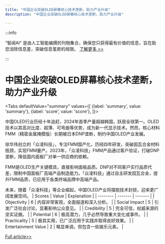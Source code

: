 ```yaml
---
title: "中国企业突破OLED屏幕核心技术垄断，助力产业升级"
description: "中国企业突破OLED屏幕核心技术垄断，助力产业升级"

---
```



:::info

“智闻AI“ 是由人工智能编撰的刊物集合，确保您只获得最有价值的信息，旨在助您消除信息差，突破信息茧房的局限。  [了解更多 >>](/)

:::

# 中国企业突破OLED屏幕核心技术垄断，助力产业升级


<Tabs
	defaultValue="summary"
	values={[
	{label: 'summary', value: 'summary'},
	{label: 'score', value: 'score'},
]}>
<TabItem value="summary">


中国OLED行业历经十年追赶，2024年首季产量超越韩国，跃居全球第一。OLED技术以其高对比度、超薄、可弯曲等优势，成为新一代显示技术。然而，核心材料FMM（精密金属掩模版）长期被日本DNP垄断，制约中国OLED产业发展。

徐华伟创立的「众凌科技」，专注FMM国产化，历经四年研发，突破因瓦合金材料瓶颈，实现FMM量产。2023年，「众凌科技」FMM产品通过客户验证，打破DNP垄断，降低国内面板厂对单一供应商的依赖。

FMM是OLED生产关键模具，直接影响面板品质。DNP对不同客户实行品质代差，限制中国面板厂高端产品制造能力。「众凌科技」通过自主研发因瓦合金，提升FMM品质，已应用于各类终端品牌中高端产品。

未来，随着「众凌科技」等企业崛起，中国OLED产业将摆脱技术封锁，迎来更广阔发展空间。
</TabItem>
<TabItem value="score">
	| Scores     | Value   | Explanation |
	| -------- | ------- | ------- |
	| Objectivity  | 6    | 内容非常客观，全面报道和深入分析。    |
	| Social Impact | 5     | 引发广泛社会讨论，显著影响公众意见。    |
	| Credibility    | 5    | 完全可信，权威来源的坚实证据。    |
	| Potential    | 6    | 极高潜力，几乎必然导致重大变化或事件。    |
	| Practicality    | 5    | 极其实用，已广泛应用于实践并取得良好效果。    |
	| Entertainment Value    | 2    | 略显单调，但包含一些娱乐元素。    |
</TabItem>
</Tabs>

[Full article>>](https://www.36kr.com/p/2949638044098697)
